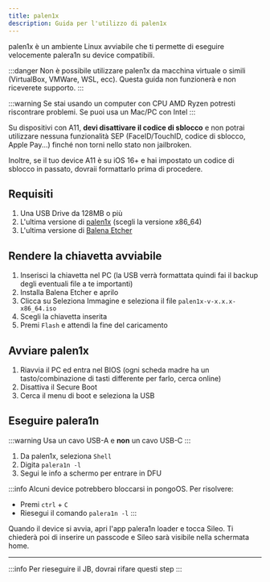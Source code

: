 ```yaml
---
title: palen1x
description: Guida per l'utilizzo di palen1x
---
```


palen1x è un ambiente Linux avviabile che ti permette di eseguire velocemente palera1n su device compatibili.

:::danger
Non è possibile utilizzare palen1x da macchina virtuale o simili (VirtualBox, VMWare, WSL, ecc).
Questa guida non funzionerà e non riceverete supporto.
:::

:::warning
Se stai usando un computer con CPU AMD Ryzen potresti riscontrare problemi. Se puoi usa un Mac/PC con Intel
:::

Su dispositivi con A11, **devi disattivare il codice di sblocco** e non potrai utilizzare nessuna funzionalità SEP (FaceID/TouchID, codice di sblocco, Apple Pay...) finché non torni nello stato non jailbroken.

Inoltre, se il tuo device A11 è su iOS 16+ e hai impostato un codice di sblocco in passato, dovraii formattarlo prima di procedere.


## Requisiti

1. Una USB Drive da 128MB o più
2. L'ultima versione di [palen1x](https://github.com/palera1n/palen1x/releases) (scegli la versione x86_64)
3. L'ultima versione di [Balena Etcher](https://etcher.balena.io/#download-etcher)

## Rendere la chiavetta avviabile

1. Inserisci la chiavetta nel PC (la USB verrà formattata quindi fai il backup degli eventuali file a te importanti)
1. Installa Balena Etcher e aprilo
2. Clicca su Seleziona Immagine e seleziona il file `palen1x-v-x.x.x-x86_64.iso`
3. Scegli la chiavetta inserita
4. Premi `Flash` e attendi la fine del caricamento

## Avviare palen1x

1. Riavvia il PC ed entra nel BIOS (ogni scheda madre ha un tasto/combinazione di tasti differente per farlo, cerca online)
2. Disattiva il Secure Boot
3. Cerca il menu di boot e seleziona la USB

## Eseguire palera1n

:::warning
Usa un cavo USB-A e **non** un cavo USB-C
:::

1. Da palen1x, seleziona `Shell`
2. Digita `palera1n -l`
3. Segui le info a schermo per entrare in DFU

:::info
Alcuni device potrebbero bloccarsi in pongoOS.
Per risolvere:
* Premi `ctrl` + `C`
* Riesegui il comando `palera1n -l`
:::

Quando il device si avvia, apri l'app palera1n loader e tocca Sileo. Ti chiederà poi di inserire un passcode e Sileo sarà visibile nella schermata home.

---
:::info
Per rieseguire il JB, dovrai rifare questi step
:::
